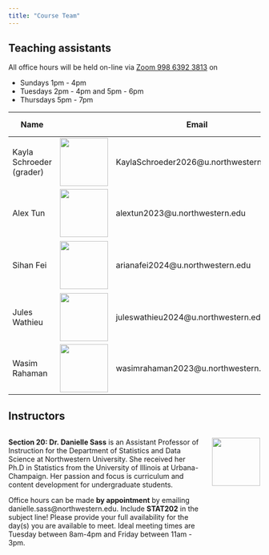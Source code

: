 ---
title: "Course Team"
---

## Teaching assistants

All office hours will be held on-line via [Zoom 998 6392 3813](https://northwestern.zoom.us/j/99863923813) on

-   Sundays 1pm - 4pm
-   Tuesdays 2pm - 4pm and 5pm - 6pm
-   Thursdays 5pm - 7pm

| Name                     |                                                | Email                                  | Office hours             |
|--------------------------|------------------------------------------------|----------------------------------------|--------------------------|
| Kayla Schroeder (grader) | ![](images/ta/profile_kayla.jpg){height="1in"} | KaylaSchroeder2026\@u.northwestern.edu | Thurs 6 - 7pm            |
| Alex Tun                 | ![](images/ta/profile_alex.jpg){height="1in"}  | alextun2023\@u.northwestern.edu        | Tues 2 - 4pm             |
| Sihan Fei                | ![](images/ta/profile_sihan.jpg){height="1in"} | arianafei2024\@u.northwestern.edu      | Tues 5-6pm & Thurs 5-6pm |
| Jules Wathieu            | ![](images/ta/profile_jules.jpg){height="1in"} | juleswathieu2024\@u.northwestern.edu   | Sunday 1 - 3pm           |
| Wasim Rahaman            | ![](images/ta/profile_wasim.jpg){height="1in"} | wasimrahaman2023\@u.northwestern.edu   | Sunday 2 - 4pm           |

## Instructors

::: columns
::: {.column width="80%"}
**Section 20: Dr. Danielle Sass** is an Assistant Professor of Instruction for the Department of Statistics and Data Science at Northwestern University. She received her Ph.D in Statistics from the University of Illinois at Urbana-Champaign. Her passion and focus is curriculum and content development for undergraduate students.

Office hours can be made **by appointment** by emailing danielle.sass\@northwestern.edu. Include **STAT202** in the subject line! Please provide your full availability for the day(s) you are available to meet. Ideal meeting times are Tuesday between 8am-4pm and Friday between 11am - 3pm.
:::

::: {.column width="20%"}
![](images/ta/profile_sass.jpg){height="1in"}
:::
:::

<!-- ::: columns -->

<!-- ::: {.column width="80%"} -->

<!-- **Section 21: Dr. Arvind Krishna** is an Assistant Professor of Instruction for the Department of Statistics and Data Science at Northwestern University. He received his Ph.D in Statistics from Georgia Institute of Technology. Office hours can be made by appointment by emailing krish\@northwestern.edu -->

<!-- ::: -->

<!-- ::: {.column width="20%"} -->

<!-- ![](images/ta/profile_krish.jpg){height="1in"} -->

<!-- ::: -->

<!-- ::: -->
